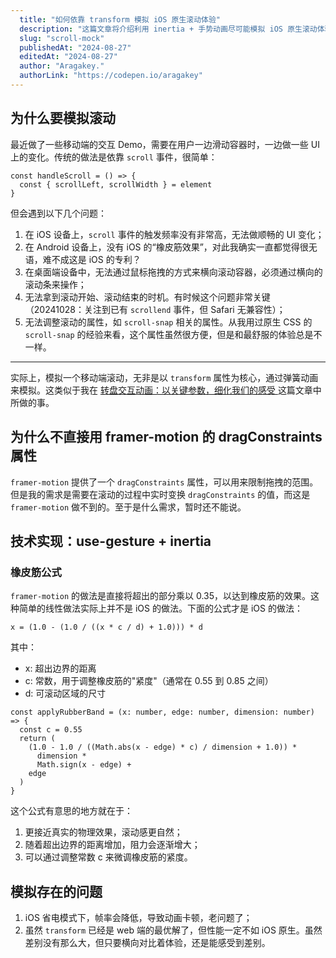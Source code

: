```yaml
---
  title: "如何依靠 transform 模拟 iOS 原生滚动体验"
  description: "这篇文章将介绍利用 inertia + 手势动画尽可能模拟 iOS 原生滚动体验的方法，以及这样做的原因。"
  slug: "scroll-mock"
  publishedAt: "2024-08-27"
  editedAt: "2024-08-27"
  author: "Aragakey."
  authorLink: "https://codepen.io/aragakey"
---
```



## 为什么要模拟滚动

最近做了一些移动端的交互 Demo，需要在用户一边滑动容器时，一边做一些 UI 上的变化。传统的做法是依靠 `scroll` 事件，很简单：

```tsx
const handleScroll = () => {
  const { scrollLeft, scrollWidth } = element
}
```

但会遇到以下几个问题：

1. 在 iOS 设备上，`scroll` 事件的触发频率没有非常高，无法做顺畅的 UI 变化；
2. 在 Android 设备上，没有 iOS 的“橡皮筋效果”，对此我确实一直都觉得很无语，难不成这是 iOS 的专利？
3. 在桌面端设备中，无法通过鼠标拖拽的方式来横向滚动容器，必须通过横向的滚动条来操作；
4. 无法拿到滚动开始、滚动结束的时机。有时候这个问题非常关键（20241028：关注到已有 `scrollend` 事件，但 Safari 无兼容性）；
5. 无法调整滚动的属性，如 `scroll-snap` 相关的属性。从我用过原生 CSS 的 `scroll-snap` 的经验来看，这个属性虽然很方便，但是和最舒服的体验总是不一样。

---

实际上，模拟一个移动端滚动，无非是以 `transform` 属性为核心，通过弹簧动画来模拟。这类似于我在 [转盘交互动画：以关键参数，细化我们的感受
](https://wxad.design/abc/carousel) 这篇文章中所做的事。

## 为什么不直接用 framer-motion 的 dragConstraints 属性

`framer-motion` 提供了一个 `dragConstraints` 属性，可以用来限制拖拽的范围。但是我的需求是需要在滚动的过程中实时变换 `dragConstraints` 的值，而这是 `framer-motion` 做不到的。至于是什么需求，暂时还不能说。

## 技术实现：use-gesture + inertia

<ScrollMockBase />

### 橡皮筋公式

`framer-motion` 的做法是直接将超出的部分乘以 0.35，以达到橡皮筋的效果。这种简单的线性做法实际上并不是 iOS 的做法。下面的公式才是 iOS 的做法：

`x = (1.0 - (1.0 / ((x * c / d) + 1.0))) * d`

其中：

- x: 超出边界的距离
- c: 常数，用于调整橡皮筋的"紧度"（通常在 0.55 到 0.85 之间）
- d: 可滚动区域的尺寸

```tsx
const applyRubberBand = (x: number, edge: number, dimension: number) => {
  const c = 0.55
  return (
    (1.0 - 1.0 / ((Math.abs(x - edge) * c) / dimension + 1.0)) *
      dimension *
      Math.sign(x - edge) +
    edge
  )
}
```

这个公式有意思的地方就在于：

1. 更接近真实的物理效果，滚动感更自然；
2. 随着超出边界的距离增加，阻力会逐渐增大；
3. 可以通过调整常数 c 来微调橡皮筋的紧度。

## 模拟存在的问题

1. iOS 省电模式下，帧率会降低，导致动画卡顿，老问题了；
2. 虽然 `transform` 已经是 web 端的最优解了，但性能一定不如 iOS 原生。虽然差别没有那么大，但只要横向对比着体验，还是能感受到差别。
